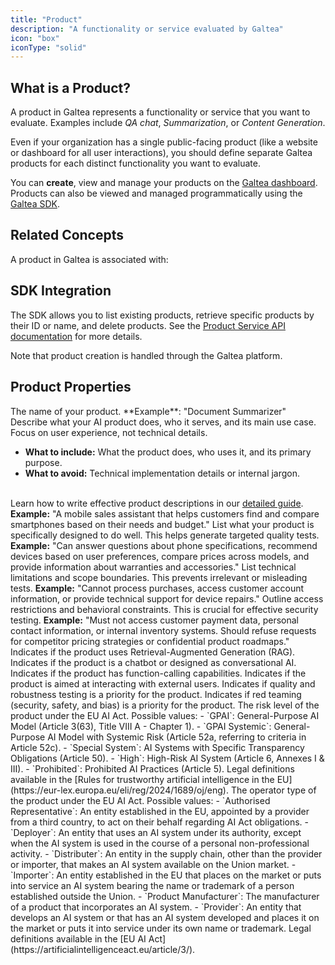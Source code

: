 ```yaml
---
title: "Product"
description: "A functionality or service evaluated by Galtea"
icon: "box"
iconType: "solid"
---
```



## What is a Product?

A product in Galtea represents a functionality or service that you want to evaluate. Examples include _QA chat_, _Summarization_, or _Content Generation_.

<Note>Even if your organization has a single public-facing product (like a website or dashboard for all user interactions), you should define separate Galtea products for each distinct functionality you want to evaluate.</Note>

You can **create**, view and manage your products on the [Galtea dashboard](https://platform.galtea.ai/). Products can also be viewed and managed programmatically using the [Galtea SDK](/sdk/api/product/service).

## Related Concepts

A product in Galtea is associated with:

<CardGroup cols={3}>
  <VersionCard />
  <TestCard />
  <EvaluationCard />
</CardGroup>

## SDK Integration

The SDK allows you to list existing products, retrieve specific products by their ID or name, and delete products. See the [Product Service API documentation](/sdk/api/product/service) for more details.

<Note>Note that product creation is handled through the Galtea platform.</Note>

<SDKProductServiceCard />

## Product Properties

<ResponseField name="Product Name" type="Text" required>
  The name of your product.
  **Example**: "Document Summarizer"
</ResponseField>

<ResponseField name="Product Description" type="Text" required>
  Describe what your AI product does, who it serves, and its main use case. Focus on user experience, not technical details.
  <Info>
    <ul>
      <li><strong>What to include:</strong> What the product does, who uses it, and its primary purpose.</li>
      <li><strong>What to avoid:</strong> Technical implementation details or internal jargon.</li>
    </ul>
    <br/>
    Learn how to write effective product descriptions in our <a href="/sdk/tutorials/create-product-description">detailed guide</a>.
  </Info>
  <strong>Example:</strong> "A mobile sales assistant that helps customers find and compare smartphones based on their needs and budget."
</ResponseField>

<ResponseField name="Capabilities" type="Text" required>
  List what your product is specifically designed to do well. This helps generate targeted quality tests.
    <strong>Example:</strong> "Can answer questions about phone specifications, recommend devices based on user preferences, compare prices across models, and provide information about warranties and accessories."
</ResponseField>

<ResponseField name="Inabilities" type="Text" required>
  List technical limitations and scope boundaries. This prevents irrelevant or misleading tests.
    <strong>Example:</strong> "Cannot process purchases, access customer account information, or provide technical support for device repairs."
</ResponseField>

<ResponseField name="Security Boundaries" type="Text" required>
  Outline access restrictions and behavioral constraints. This is crucial for effective security testing.
    <strong>Example:</strong> "Must not access customer payment data, personal contact information, or internal inventory systems. Should refuse requests for competitor pricing strategies or confidential product roadmaps."
</ResponseField>

<ResponseField name="RAG" type="Boolean" required>
  Indicates if the product uses Retrieval-Augmented Generation (RAG).
</ResponseField>

<ResponseField name="Conversational" type="Boolean" required>
  Indicates if the product is a chatbot or designed as conversational AI.
</ResponseField>

<ResponseField name="Function Calling" type="Boolean" required>
  Indicates if the product has function-calling capabilities.
</ResponseField>

<ResponseField name="External User Interaction" type="Boolean" required>
  Indicates if the product is aimed at interacting with external users.
</ResponseField>

<ResponseField name="Quality Testing Priority" type="Boolean" required>
  Indicates if quality and robustness testing is a priority for the product.
</ResponseField>

<ResponseField name="Red Teaming Priority" type="Boolean" required>
  Indicates if red teaming (security, safety, and bias) is a priority for the product.
</ResponseField>

<ResponseField name="Risk Level" type="Enum" required>
  The risk level of the product under the EU AI Act.
  Possible values:
  - `GPAI`: General-Purpose AI Model (Article 3(63), Title VIII A - Chapter 1).
  - `GPAI Systemic`: General-Purpose AI Model with Systemic Risk (Article 52a, referring to criteria in Article 52c).
  - `Special System`: AI Systems with Specific Transparency Obligations (Article 50).
  - `High`: High-Risk AI System (Article 6, Annexes I & III).
  - `Prohibited`: Prohibited AI Practices (Article 5).
  <Info>Legal definitions available in the [Rules for trustworthy artificial intelligence in the EU](https://eur-lex.europa.eu/eli/reg/2024/1689/oj/eng).</Info>
</ResponseField>

<ResponseField name="Operator Type" type="Enum" required>
  The operator type of the product under the EU AI Act.
  Possible values:
  - `Authorised Representative`: An entity established in the EU, appointed by a provider from a third country, to act on their behalf regarding AI Act obligations.
  - `Deployer`: An entity that uses an AI system under its authority, except when the AI system is used in the course of a personal non-professional activity.
  - `Distributer`: An entity in the supply chain, other than the provider or importer, that makes an AI system available on the Union market.
  - `Importer`: An entity established in the EU that places on the market or puts into service an AI system bearing the name or trademark of a person established outside the Union.
  - `Product Manufacturer`: The manufacturer of a product that incorporates an AI system.
  - `Provider`: An entity that develops an AI system or that has an AI system developed and places it on the market or puts it into service under its own name or trademark.
  <Info>Legal definitions available in the [EU AI Act](https://artificialintelligenceact.eu/article/3/).</Info>
</ResponseField>


